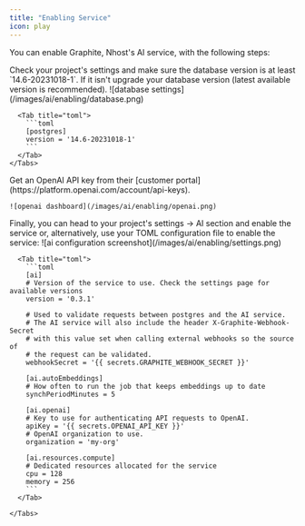 ```yaml
---
title: "Enabling Service"
icon: play
---
```


You can enable Graphite, Nhost's AI service, with the following steps:

<Steps>
  <Step title="Check your database version">
    Check your project's settings and make sure the database version is at least `14.6-20231018-1`. If it isn't upgrade your database version (latest available version is recommended).
    <Tabs>
      <Tab title="Dashboard">
        ![database settings](/images/ai/enabling/database.png)
      </Tab>

      <Tab title="toml">
        ```toml
        [postgres]
        version = '14.6-20231018-1'
        ```
      </Tab>
    </Tabs>

  </Step>
  <Step title="Get an OpenAPI key">
    Get an OpenAI API key from their [customer portal](https://platform.openai.com/account/api-keys).

    ![openai dashboard](/images/ai/enabling/openai.png)
  </Step>
  <Step title="Configure the service">
    Finally, you can head to your project's settings -> AI section and enable the service or, alternatively, use your TOML configuration file to enable the service:
    <Tabs>
      <Tab title="Dashboard">
        ![ai configuration screenshot](/images/ai/enabling/settings.png)
      </Tab>

      <Tab title="toml">
        ```toml
        [ai]
        # Version of the service to use. Check the settings page for available versions
        version = '0.3.1'

        # Used to validate requests between postgres and the AI service.
        # The AI service will also include the header X-Graphite-Webhook-Secret
        # with this value set when calling external webhooks so the source of
        # the request can be validated.
        webhookSecret = '{{ secrets.GRAPHITE_WEBHOOK_SECRET }}'

        [ai.autoEmbeddings]
        # How often to run the job that keeps embeddings up to date
        synchPeriodMinutes = 5

        [ai.openai]
        # Key to use for authenticating API requests to OpenAI.
        apiKey = '{{ secrets.OPENAI_API_KEY }}'
        # OpenAI organization to use.
        organization = 'my-org'

        [ai.resources.compute]
        # Dedicated resources allocated for the service
        cpu = 128
        memory = 256
        ```
      </Tab>

    </Tabs>
  </Step>
</Steps>
